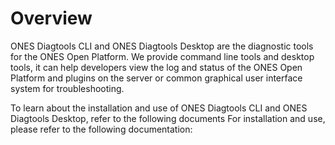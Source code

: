 
# Overview

ONES Diagtools CLI and ONES Diagtools Desktop are the diagnostic tools for the ONES Open Platform. We provide command line tools and desktop tools, it can help developers view the log and status of the ONES Open Platform and plugins on the server or common graphical user interface system for troubleshooting.

To learn about the installation and use of ONES Diagtools CLI and ONES Diagtools Desktop, refer to the following documents For installation and use, please refer to the following documentation:

<DocCardList />

